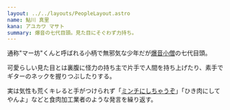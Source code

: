 ```yaml
---
layout: ../../layouts/PeopleLayout.astro
name: 鮎川 真里
kana: アユカワ マサト
summary: 爆音の七代目頭。見た目にそぐわず力持ち。
---
```

通称"マー坊"くんと呼ばれる小柄で無邪気な少年だが[爆音小僧](/teams/bakuon)の七代目頭。

可愛らしい見た目とは裏腹に怪力の持ち主で片手で人間を持ち上げたり、素手でギターのネックを握りつぶしたりする。

実は気性も荒くキレると手がつけられず「[ミンチにしちゃうぞ](/quotes/minchi)」「ひき肉にしてやんよ」などと食肉加工業者のような発言を繰り返す。